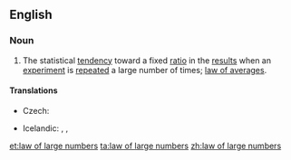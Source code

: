 ==English==
{{wikipedia}}
===Noun===
{{en-noun|sg=[[law]] of large [[number]]s|-}}
# {{statistics}} The statistical [[tendency]] toward a fixed [[ratio]] in the [[result]]s when an [[experiment]] is [[repeat]]ed a large number of times; [[law of averages]].

====Translations====
{{trans-top|statistical tendency}}
* Czech: {{t-|cs|zákon velkých čísel|m}}
{{trans-mid}}
* Icelandic: {{t-|is|meðalgildislögmál|n}}, {{t-|is|lögmál stórra talna|n}}, {{t-|is|lögmál mikils fjölda|n}}
{{trans-bottom}}

[[et:law of large numbers]]
[[ta:law of large numbers]]
[[zh:law of large numbers]]